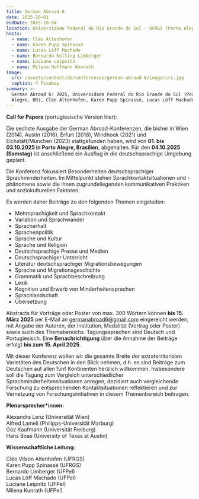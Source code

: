 ```yaml
---
title: German Abroad 6
date: 2025-10-01
endDate: 2025-10-04
location: Universidade Federal do Rio Grande do Sul - UFRGS (Porto Alegre, Brasilien)
hosts:
  - name: Cléo Altenhofen
  - name: Karen Pupp Spinassé
  - name: Lucas Löff Machado
  - name: Bernardo Kolling Limberger
  - name: Luciane Leipnitz
  - name: Milena Hoffmann Kunrath
image:
  src: /assets/content/de/conferences/german-abroad-6/image/src.jpg
  caption: © Pixabay
summary: >-
  German Abroad 6: 2025, Universidade Federal do Rio Grande do Sul (Porto
  Alegre, BR), Cléo Altenhofen, Karen Pupp Spinassé, Lucas Löff Machado
---
```

**Call for Papers** (<DownloadLink file="/assets/content/de/conferences/german-abroad-6/call-for-papers-german-abroad-6-portugiesisch.pdf">portugiesische Version hier</DownloadLink>):&#x20;

Die sechste Ausgabe der German Abroad-Konferenzen, die bisher in Wien (2014), Austin (2016), Erfurt (2018), Windhoek (2021) und Eichstätt/München (2023) stattgefunden haben, wird von **01. bis 03.10.2025 in Porto Alegre, Brasilien**, abgehalten. Für den **04.10.2025 (Samstag)** ist anschließend ein Ausflug in die deutschsprachige Umgebung geplant.

Die Konferenz fokussiert Besonderheiten deutschsprachiger Sprachminderheiten. Im Mittelpunkt stehen Sprachkontaktsituationen und -phänomene sowie die ihnen zugrundeliegenden kommunikativen Praktiken und soziokulturellen Faktoren.

Es werden daher Beiträge zu den folgenden Themen eingeladen:

* Mehrsprachigkeit und Sprachkontakt
* Variation und Sprachwandel
* Spracherhalt
* Sprachenpolitik
* Sprache und Kultur
* Sprache und Religion
* Deutschsprachige Presse und Medien
* Deutschsprachiger Unterricht
* Literatur deutschsprachiger Migrationsbewegungen
* Sprache und Migrationsgeschichte
* Grammatik und Sprachbeschreibung
* Lexik
* Kognition und Erwerb von Minderheitensprachen
* Sprachlandschaft
* Übersetzung

Abstracts für Vorträge oder Poster von max. 300 Wörtern können **bis 15. März 2025** per E-Mail an [germanabroad6@gmail.com](germanabroad6@gmail.com) eingereicht werden, mit Angabe der Autoren, der Institution, Modalität (Vortrag oder Poster) sowie auch des Themabereichs. Tagungssprachen sind Deutsch und Portugiesisch. Eine **Benachrichtigung** über die Annahme der Beiträge erfolgt **bis zum 15. April 2025**.

Mit dieser Konferenz wollen wir die gesamte Breite der extraterritorialen Varietäten des Deutschen in den Blick nehmen, d.h. es sind Beiträge zum Deutschen auf allen fünf Kontinenten herzlich willkommen. Insbesondere soll die Tagung zum Vergleich unterschiedlicher Sprachminderheitensituationen anregen, dezidiert auch vergleichende Forschung zu entsprechenden Kontaktsituationen reflektieren und zur Vernetzung von Forschungsinitiativen in diesem Themenbereich beitragen.

**Plenarsprecher\*innen:**

Alexandra Lenz (Universität Wien)\
Alfred Lameli (Philipps-Universität Marburg) \
Göz Kaufmann (Universität Freiburg) \
Hans Boas (University of Texas at Austin)

**Wissenschaftliche Leitung:**

Cléo Vilson Altenhofen (UFRGS)\
Karen Pupp Spinassé (UFRGS) \
Bernardo Limberger (UFPel) \
Lucas Löff Machado (UFPel) \
Luciane Leipnitz (UFPel) \
Milena Kunrath (UFPel)

